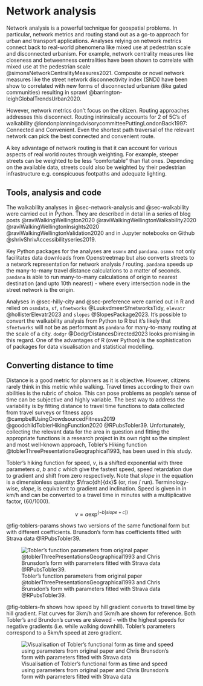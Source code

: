 # Network analysis {#sec-network-analysis}

Network analysis is a powerful technique for geospatial problems. In particular, network metrics and routing stand out as a go-to approach for urban and transport applications. Analyses relying on network metrics connect back to real-world phenomena like mixed use at pedestrian scale and disconnected urbanism. For example, network centrality measures like closeness and betweenness centralities have been shown to correlate with mixed use at the pedestrian scale @simonsNetworkCentralityMeasures2021. Composite or novel network measures like the street network disconnectivity index (SNDi) have been show to correlated with new forms of disconnected urbanism (like gated communities) resulting in sprawl @barrington-leighGlobalTrendsUrban2020. 

However, network metrics don't focus on the citizen. Routing approaches addresses this disconnect. Routing intrinsically accounts for 2 of 5C's of walkability @londonplanningadvisorycommitteePuttingLondonBack1997: Connected and Convenient. Even the shortest path traversal of the relevant network can pick the best connected and convenient route.

A key advantage of network routing is that it can account for various aspects of real world routes through weighting. For example, steeper streets can be weighted to be less "comfortable" than flat ones. Depending on the available data, streets could also be weighted by their pedestrian infrastructure e.g. conspicuous footpaths and adequate lighting. 

## Tools, analysis and code
The walkability analyses in @sec-network-analysis and @sec-walkability were carried out in Python. They are described in detail in a series of blog posts @raviWalkingWellington2020 @raviWalkingWellingtonWalkability2020 @raviWalkingWellingtonInsights2020 @raviWalkingWellingtonValidation2020 and in Jupyter notebooks on Github @shrivShrivAccessibilityseries2019. 

Key Python packages for the analyses are `osmnx` and `pandana`. `osmnx` not only facilitates data downloads from Openstreetmap but also converts streets to a network representation for network analysis / routing. `pandana` speeds up the many-to-many travel distance calculations to a matter of seconds. `pandana` is able to run many-to-many calculations of origin to nearest destination (and upto 10th nearest) - where every intersection node in the street network is the origin. 

Analyses in @sec-hilly-city and @sec-preference were carried out in R and relied on `osmdata`, `sf`, `sfnetworks` @LuukvdmeerSfnetworksTidy, `elevatr` @hollisterElevatr2023 and `slopes` @SlopesPackage2023. It's possible to convert the walkability analysis from Python to R but it's likely that `sfnetworks` will not be as performant as `pandana` for many-to-many routing at the scale of a city. `dodgr` @DodgrDistancesDirected2023 looks promising in this regard. One of the advantages of R (over Python) is the sophistication of packages for data visualisation and statistical modelling.  


## Converting distance to time
Distance is a good metric for planners as it is objective. However, citizens rarely think in this metric while walking. Travel times according to their own abilities is the rubric of choice. This can pose problems as people's sense of time can be subjective and highly variable. The best way to address the variability is by fitting distance to travel time functions to data collected from travel surveys or fitness apps @campbellUsingCrowdsourcedFitness2019 @goodchildToblerHikingFunction2020 @RPubsTobler39. Unfortunately, collecting the relevant data for the area in question and fitting the appropriate functions is a research project in its own right so the simplest and most well-known approach, Tobler's Hiking function @toblerThreePresentationsGeographical1993, has been used in this study. 

Tobler’s hiking function for speed, $\nu$, is a shifted exponential with three parameters $a$, $b$ and $c$ which give the fastest speed, speed retardation due to gradient and shift from zero respectively. Note that $slope$ in the equation is a dimensionless quantity: $\frac{dh}{dx}$  (or, rise / run). Terminology-wise, 
$slope$, is equivalent to gradient and inclination. Speed is given in in km/h and can be converted to a travel time in minutes with a multiplicative factor, (60/1000). 


$$
\nu = a \exp^{(-b|slope + c|)}
$$

@fig-toblers-params shows two versions of the same functional form but with different coefficients. Brunsdon's form has coefficients fitted with Strava data @RPubsTobler39. 

![Tobler's function parameters from original paper @toblerThreePresentationsGeographical1993 and Chris Brunsdon's form with parameters fitted with Strava data @RPubsTobler39.](assets/toblers-params.png){#fig-toblers-params}


@fig-toblers-fn shows how speed by hill gradient converts to travel time by hill gradient. Flat curves for 3km/h and 5km/h are shown for reference. Both Tobler's and Brundon's curves are skewed - with the highest speeds for negative gradients (i.e. while walking downhill). Tobler's parameters correspond to a 5km/h speed at zero gradient. 

![Visualisation of Tobler's functional form as time and speed using parameters from original paper and Chris Brunsdon's form with parameters fitted with Strava data](assets/toblers-fn.png){#fig-toblers-fn}
